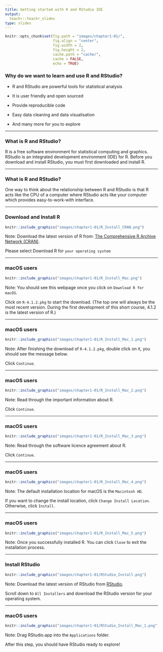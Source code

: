 ```yaml
---
title: Getting started with R and RStudio IDE
output:
  teachr::teachr_slides
type: slides
---
```


```r
knitr::opts_chunk$set(fig.path = "images/chapter1-01/",
                      fig.align = "center",
                      fig.width = 2, 
                      fig.height = 2,
                      cache.path = "cache/",
                      cache = FALSE,
                      echo = TRUE)

```

### Why do we want to learn and use R and RStudio?

* R and RStudio are powerful tools for statistical analysis

* It is user friendly and open sourced

* Provide reproducible code 

* Easy data cleaning and data visualisation  

* And many more for you to explore 

---

### What is R and RStudio?

R is a free software environment for statistical computing and graphics. RStudio is an integrated development environment (IDE) for R. Before you download and install RStudio, you must first downloaded and install R. 


---

### What is R and RStudio?

One way to think about the relationship between R and RStudio is that R acts like the CPU of a computer where RStudio acts like your computer which provides easy-to-work-with interface. 

---

### Download and Install R 


```r
knitr::include_graphics("images/chapter1-01/R_Install_CRAN.png")
```

Note: Download the latest version of R from: [The Comprehensive R Archive Network (CRAN)](https://cloud.r-project.org/).

Please select Download R for `your operating system`

---

### macOS users 

```r
knitr::include_graphics("images/chapter1-01/R_Install_Mac.png")
```

  
Note: You should see this webpage once you click on `Download R for macOS`.  

Click on `R-4.1.2.pkg` to start the download. (The top one will always be the most recent version. During the first development of this short course, 4.1.2 is the latest version of R.)


---

### macOS users 

```r
knitr::include_graphics("images/chapter1-01/R_Install_Mac_1.png")
```

Note: After finishing the download of `R-4.1.2.pkg`, double click on it, you should see the message below.

Click `Continue`. 

---

### macOS users 



```r
knitr::include_graphics("images/chapter1-01/R_Install_Mac_2.png")
```

Note: Read through the important information about R. 

Click `Continue`.

---

### macOS users 


```r
knitr::include_graphics("images/chapter1-01/R_Install_Mac_3.png")
```

Note: Read through the software licence agreement about R. 

Click `Continue`.

---

### macOS users 


```r
knitr::include_graphics("images/chapter1-01/R_Install_Mac_4.png")
```

Note: The default installation location for macOS is the `Macintosh HD`.

If you want to change the install location, click `Change Install Location`. Otherwise, click `Install`.

---

### macOS users 

```r
knitr::include_graphics("images/chapter1-01/R_Install_Mac_5.png")
```

Note: Once you successfully installed R. You can click `Close` to exit the installation process. 

---

### Install RStudio 


```r
knitr::include_graphics("images/chapter1-01/RStudio_Install.png")
```

Note: Download the latest version of RStudio from [RStudio](https://www.rstudio.com/products/rstudio/download/). 

Scroll down to `All Installers` and download the RStudio version for your operating system. 

---

### macOS users 



```r
knitr::include_graphics("images/chapter1-01/RStudio_Install_Mac_1.png")
```

Note: Drag RStudio.app into the `Applications` folder.

After this step, you should have RStudio ready to explore!  

